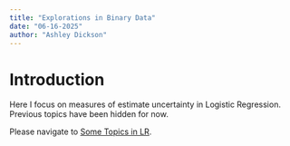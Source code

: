 ---
title: "Explorations in Binary Data"
date: "06-16-2025"
author: "Ashley Dickson"
---

# Introduction
<p>
Here I focus on measures of estimate uncertainty in Logistic Regression. Previous topics have been hidden for now.
</p>

<p>
Please navigate to <a href="https://ashleymdickson.github.io/HeartFailure/uncertainty.html">Some Topics in LR</a>.
</p>